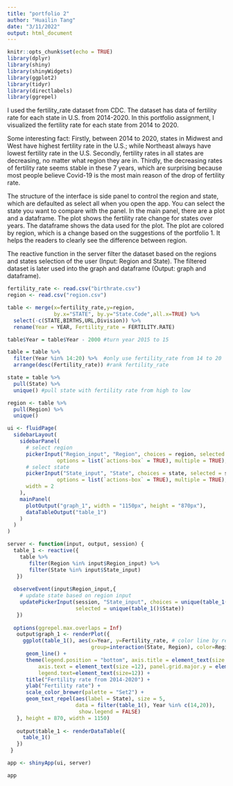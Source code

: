 ```yaml
---
title: "portfolio 2"
author: "Huailin Tang"
date: "3/11/2022"
output: html_document
---
```


```r
knitr::opts_chunk$set(echo = TRUE)
library(dplyr)
library(shiny)
library(shinyWidgets)
library(ggplot2)
library(tidyr)
library(directlabels)
library(ggrepel)
```

I used the fertility_rate dataset from CDC. The dataset has data of fertility rate for each state in U.S. from 2014-2020. In this portfolio assignment, I visualized the fertility rate for each state from 2014 to 2020. 

Some interesting fact: Firstly, between 2014 to 2020, states in Midwest and West have highest fertility rate in the U.S.; while Northeast always have lowest fertility rate in the U.S. Secondly, fertility rates in all states are decreasing, no matter what region they are in. Thirdly, the decreasing rates of fertility rate seems stable in these 7 years, which are surprising because most people believe Covid-19 is the most main reason of the drop of fertility rate.

The structure of the interface is side panel to control the region and state, which are defaulted as select all when you open the app. You can select the state you want to compare with the panel. In the main panel, there are a plot and a dataframe. The plot shows the fertility rate change for states over years. The dataframe shows the data used for the plot. The plot are colored by region, which is a change based on the suggestions of the portfolio 1. It helps the readers to clearly see the difference between region. 

The reactive function in the server filter the dataset based on the regions and states selection of the user (Input: Region and State). The filtered dataset is later used into the graph and dataframe (Output: graph and dataframe).

```r
fertility_rate <- read.csv("birthrate.csv")
region <- read.csv("region.csv")

table <- merge(x=fertility_rate,y=region,
               by.x="STATE", by.y="State.Code",all.x=TRUE) %>% 
  select(-c(STATE,BIRTHS,URL,Division)) %>% 
  rename(Year = YEAR, Fertility_rate = FERTILITY.RATE)

table$Year = table$Year - 2000 #turn year 2015 to 15

table = table %>% 
  filter(Year %in% 14:20) %>%  #only use fertility_rate from 14 to 20
  arrange(desc(Fertility_rate)) #rank fertility_rate

state = table %>% 
  pull(State) %>% 
  unique() #pull state with fertility rate from high to low

region <- table %>% 
  pull(Region) %>% 
  unique()
```

```r
ui <- fluidPage(
  sidebarLayout(
    sidebarPanel(
      # select region
      pickerInput("Region_input", "Region", choices = region, selected = region, 
                options = list(`actions-box` = TRUE), multiple = TRUE),
      # select state
      pickerInput("State_input", "State", choices = state, selected = state, 
                options = list(`actions-box` = TRUE), multiple = TRUE), 
      width = 2
    ),
    mainPanel(
      plotOutput("graph_1", width = "1150px", height = "870px"),
      dataTableOutput("table_1")
    )
  )
)

server <- function(input, output, session) {
  table_1 <- reactive({
    table %>% 
       filter(Region %in% input$Region_input) %>% 
       filter(State %in% input$State_input)
   })
  
  observeEvent(input$Region_input,{
    # update state based on region input
    updatePickerInput(session, "State_input", choices = unique(table_1()$State),
                      selected = unique(table_1()$State))
   })
   
  options(ggrepel.max.overlaps = Inf)
   output$graph_1 <- renderPlot({
     ggplot(table_1(), aes(x=Year, y=Fertility_rate, # color line by region
                           group=interaction(State, Region), color=Region)) + 
      geom_line() +       
      theme(legend.position = "bottom", axis.title = element_text(size = 16), 
          axis.text = element_text(size =12), panel.grid.major.y = element_blank(),
          legend.text=element_text(size=12)) +
      title("Fertility rate from 2014-2020") +
      ylab("Fertility rate") +
      scale_color_brewer(palette = "Set2") +
      geom_text_repel(aes(label = State), size = 5,
                      data = filter(table_1(), Year %in% c(14,20)), 
                       show.legend = FALSE)
   }, height = 870, width = 1150)
   
   output$table_1 <- renderDataTable({
     table_1()
   })
 }

app <- shinyApp(ui, server)
```

```r
app
```